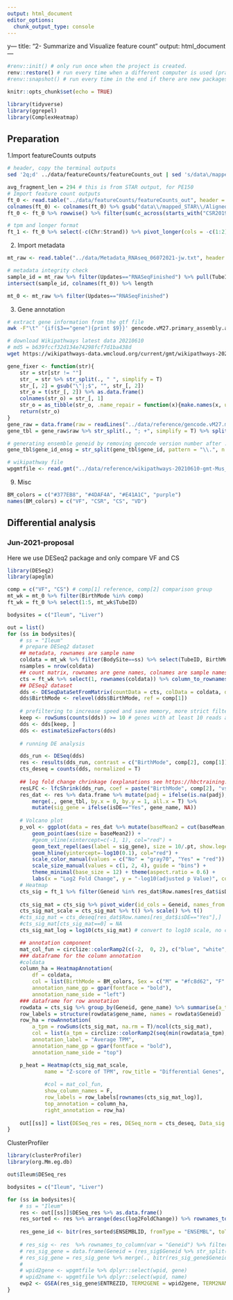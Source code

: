```yaml
---
output: html_document
editor_options: 
  chunk_output_type: console
---
```

y---
title: "2- Summarize and Visualize feature count"
output: html_document
---

```r
#renv::init() # only run once when the project is created.
renv::restore() # run every time when a different computer is used (practically it is Ok to run every time)
#renv::snapshot() # run every time in the end if there are new packages installed (practically it is Ok to run every time in the end)
```
```r

knitr::opts_chunk$set(echo = TRUE)

library(tidyverse)
library(ggrepel)
library(ComplexHeatmap)
```


## Preparation
1.Import featureCounts outputs
```sh
# header, copy the terminal outputs
sed '2q;d' ../data/featureCounts/featureCounts_out | sed 's/data\/mapped_STAR\/Aligned.out.bam://g'
```
```r
avg_fragment_len = 294 # this is from STAR output, for PE150
# Import feature count outputs
ft_0 <- read.table("../data/featureCounts/featureCounts_out", header = T, sep = "\t", check.names = F)
colnames(ft_0) <- colnames(ft_0) %>% gsub("data\\/mapped_STAR\\/Aligned\\.out\\.bam\\:CSR2019-", "CSR2019\\.", .)
ft_0 <- ft_0 %>% rowwise() %>% filter(sum(c_across(starts_with("CSR2019")))>0) %>% ungroup # remove 0 count features

# tpm and longer format
ft_1 <- ft_0 %>% select(-c(Chr:Strand)) %>% pivot_longer(cols = -c(1:2), names_to = "sample_id", values_to = "raw_ct") %>% filter(raw_ct>0) %>% mutate(sample_id = gsub("data\\/mapped_STAR\\/Aligned\\.out\\.bam\\:", "", sample_id), sample_id = gsub("-", "\\.", sample_id), l_ef = pmax(0, Length - avg_fragment_len) + 1, ct_rate = raw_ct/l_ef) %>% group_by(sample_id) %>% mutate(tpm = ct_rate/sum(ct_rate)*1E6) %>% ungroup

```

2. Import metadata
```r
mt_raw <- read.table("../data/Metadata_RNAseq_06072021-jw.txt", header = T, sep = "\t")

# metadata integrity check
sample_id = mt_raw %>% filter(Updates=="RNASeqFinished") %>% pull(TubeID)
intersect(sample_id, colnames(ft_0)) %>% length

mt_0 <- mt_raw %>% filter(Updates=="RNASeqFinished")
```

3. Gene annotation
```sh
# extract gene information from the gtf file
awk -F"\t" '{if($3=="gene"){print $9}}' gencode.vM27.primary_assembly.annotation.gtf > gencode.vM27.metadata.primary_assembly.annotation.col9

# download Wikipathways latest data 20210610
# md5 = b639fccf32d134e74298fcf7d1ba438d
wget https://wikipathways-data.wmcloud.org/current/gmt/wikipathways-20210610-gmt-Mus_musculus.gmt -P data/reference/
```
```r
gene_fixer <- function(str){
    str = str[str != ""]
    str_ = str %>% str_split(., " ", simplify = T)
    str_[, 2] = gsub("\"|;$", "", str_[, 2])
    str_o = t(str_[, 2]) %>% as.data.frame()
    colnames(str_o) = str_[, 1]
    str_o = as_tibble(str_o, .name_repair = function(x){make.names(x, unique = T)})
    return(str_o)
}
gene_raw = data.frame(raw = readLines("../data/reference/gencode.vM27.metadata.primary_assembly.annotation.col9"))
gene_tbl = gene_raw$raw %>% str_split(., "; +", simplify = T) %>% split(., seq(nrow(.))) %>% lapply(., "gene_fixer") %>% data.table::rbindlist(use.names = T, fill = T) %>% filter(gene_id %in% ft_0$Geneid)

# generating ensemble geneid by removing gencode version number after . (see gencode gene_id format at https://www.gencodegenes.org/pages/data_format.html)
gene_tbl$gene_id_ensg = str_split(gene_tbl$gene_id, pattern = "\\.", n = 2, simplify = T)[, 1]

# wikipathway file
wpgmtfile <- read.gmt("../data/reference/wikipathways-20210610-gmt-Mus_musculus.gmt") %>% separate(term, c("name","version","wpid","org"), "%")

```

9. Misc
```r
BM_colors = c("#377EB8", "#4DAF4A", "#E41A1C", "purple")
names(BM_colors) = c("VF", "CSR", "CS", "VD")
```

## Differential analysis

### Jun-2021-proposal
Here we use DESeq2 package and only compare VF and CS
```r
library(DESeq2)
library(apeglm)

comp = c("VF", "CS") # comp[1] reference, comp[2] comparison group
mt_wk = mt_0 %>% filter(BirthMode %in% comp)
ft_wk = ft_0 %>% select(1:5, mt_wk$TubeID)

bodysites = c("Ileum", "Liver")

out = list()
for (ss in bodysites){
    # ss = "Ileum"
    # prepare DESeq2 dataset
    ## metadata, rownames are sample name
    coldata = mt_wk %>% filter(BodySite==ss) %>% select(TubeID, BirthMode, Sex) %>% mutate(across(.col = -1, .fns = factor)) %>% column_to_rownames(var = "TubeID")
    nsamples = nrow(coldata)
    ## count matrix, rownames are gene names, colnames are sample names
    cts = ft_wk %>% select(1, rownames(coldata)) %>% column_to_rownames(var = "Geneid")
    ## DESeq2 dataset
    dds <- DESeqDataSetFromMatrix(countData = cts, colData = coldata, design = ~ BirthMode + Sex)
    dds$BirthMode <- relevel(dds$BirthMode, ref = comp[1])
    
    # prefiltering to increase speed and save memory, more strict filtering is automatically applied later
    keep <- rowSums(counts(dds)) >= 10 # genes with at least 10 reads across all samples
    dds <- dds[keep, ]
    dds <- estimateSizeFactors(dds)
    
    # running DE analysis

    dds_run <- DESeq(dds)
    res <- results(dds_run, contrast = c("BirthMode", comp[2], comp[1]))
    cts_deseq = counts(dds, normalized = T)
    
    ## log fold change chrinkage (explanations see https://hbctraining.github.io/DGE_workshop/lessons/05_DGE_DESeq2_analysis2.html#:~:text=Shrunken%20log2%20foldchanges%20(LFC),High%20dispersion%20values)
    resLFC <- lfcShrink(dds_run, coef = paste("BirthMode", comp[2], "vs", comp[1], sep = "_"), type = "apeglm", res = res)
    res_dat <- res %>% data.frame %>% mutate(padj = ifelse(is.na(padj), 1, padj), isDE = ifelse(padj<=0.1, "Yes", "No")) %>%  # explanations of NA in padj can be found https://bioconductor.org/packages/release/bioc/vignettes/DESeq2/inst/doc/DESeq2.html#pvaluesNA and https://bioconductor.org/packages/release/bioc/vignettes/DESeq2/inst/doc/DESeq2.html#i-want-to-benchmark-deseq2-comparing-to-other-de-tools.
        merge(., gene_tbl, by.x = 0, by.y = 1, all.x = T) %>%
        mutate(sig_gene = ifelse(isDE=="Yes", gene_name, NA))
    
    # Volcano plot
    p_vol <- ggplot(data = res_dat %>% mutate(baseMean2 = cut(baseMean, breaks = c(0, 1000, 10000, Inf))), aes(x = log2FoldChange, y = -log10(padj), color = isDE)) + 
        geom_point(aes(size = baseMean2)) + 
        #geom_vline(xintercept=c(-1, 1), col="red") + 
        geom_text_repel(aes(label = sig_gene), size = 10/.pt, show.legend = F) +
        geom_hline(yintercept=-log10(0.1), col="red") +
        scale_color_manual(values = c("No" = "gray70", "Yes" = "red")) +
        scale_size_manual(values = c(1, 2, 4), guide = "bins") +
        theme_minimal(base_size = 12) + theme(aspect.ratio = 0.6) +
        labs(x = "Log2 Fold Change", y = "-log10(adjusted p Value)", color = "Differential\nExpressed", size = "Normalized\nMean Count", title = paste0("Volcano plots showing expression changes comparing ", comp[2], " to ", comp[1], " in ", ss))
    # Heatmap
    cts_sig = ft_1 %>% filter(Geneid %in% res_dat$Row.names[res_dat$isDE=="Yes"], sample_id %in% rownames(coldata)) %>% merge(., gene_tbl, by = 1, all.x = T) # Get TPM for each gene in each sample
    
    cts_sig_mat = cts_sig %>% pivot_wider(id_cols = Geneid, names_from = sample_id, values_from = tpm) %>% column_to_rownames(var = "Geneid")
    cts_sig_mat_scale = cts_sig_mat %>% t() %>% scale() %>% t()
    #cts_sig_mat = cts_deseq[res_dat$Row.names[res_dat$isDE=="Yes"],]
    #cts_sig_mat[cts_sig_mat==0] = NA
    cts_sig_mat_log = log10(cts_sig_mat) # convert to log10 scale, no count is NA value

    ## annotation component
    mat_col_fun = circlize::colorRamp2(c(-2,  0, 2), c("blue", "white", "red"))
    ### dataframe for the column annotation
    #coldata
    column_ha = HeatmapAnnotation(
        df = coldata, 
        col = list(BirthMode = BM_colors, Sex = c("M" = "#fc8d62", "F" = "#66c2a5")),
        annotation_name_gp = gpar(fontface = "bold"),
        annotation_name_side = "left")
    ### dataframe for row annotation
    rowdata = cts_sig %>% group_by(Geneid, gene_name) %>% summarise(a_tpm = sum(tpm)/ncol(cts_sig_mat))
    row_labels = structure(rowdata$gene_name, names = rowdata$Geneid)
    row_ha = rowAnnotation(
        a_tpm = rowSums(cts_sig_mat, na.rm = T)/ncol(cts_sig_mat), 
        col = list(a_tpm = circlize::colorRamp2(seq(min(rowdata$a_tpm), max(rowdata$a_tpm), length.out = 7), hcl.colors(7, palette = "Oranges", rev = T))),
        annotation_label = "Average TPM",
        annotation_name_gp = gpar(fontface = "bold"),
        annotation_name_side = "top")

    p_heat = Heatmap(cts_sig_mat_scale,
            name = "Z-score of TPM", row_title = "Differential Genes",
            
            #col = mat_col_fun,
            show_column_names = F,
            row_labels = row_labels[rownames(cts_sig_mat_log)],
            top_annotation = column_ha,
            right_annotation = row_ha)
    
    out[[ss]] = list(DESeq_res = res, DESeq_norm = cts_deseq, Data_sig = cts_sig, volcano = p_vol, heatmap = p_heat)
}
```
ClusterProfiler
```r
library(clusterProfiler)
library(org.Mm.eg.db)

out$Ileum$DESeq_res

bodysites = c("Ileum", "Liver")

for (ss in bodysites){
    # ss = "Ileum"
    res <- out[[ss]]$DESeq_res %>% as.data.frame()
    res_sorted <- res %>% arrange(desc(log2FoldChange)) %>% rownames_to_column(var = "Geneid") %>% mutate(ENSEMBLID =  str_split(Geneid, pattern = "\\.", n = 2, simplify = T)[, 1])
    
    res_gene_id <- bitr(res_sorted$ENSEMBLID, fromType = "ENSEMBL", toType = "ENTREZID", OrgDb = "org.Mm.eg.db", drop = F)
    
    # res_sig <- res  %>% rownames_to_column(var = "Geneid") %>% filter(padj<=0.1)
    # res_sig_gene = data.frame(Geneid = (res_sig$Geneid %>% str_split(pattern = "\\.", n = 2, simplify = T))[, 1])
    # res_sig_gene = res_sig_gene %>% merge(., bitr(res_sig_gene$Geneid, fromType = "ENSEMBL", toType = "ENTREZID", OrgDb = "org.Mm.eg.db", drop = F), by = 1, all.x = T)
    # 
    # wpid2gene <- wpgmtfile %>% dplyr::select(wpid, gene)
    # wpid2name <- wpgmtfile %>% dplyr::select(wpid, name)
    ewp2 <- GSEA(res_sig_gene$ENTREZID, TERM2GENE = wpid2gene, TERM2NAME = wpid2name, qvalueCutoff = 0.1)
}
```


